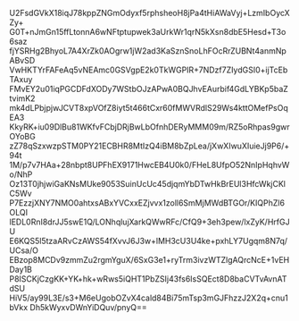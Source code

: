 U2FsdGVkX18iqJ78kppZNGmOdyxf5rphsheoH8jPa4tHiAWaVyj+LzmIbOycXZy+
G0T+nJmGn15ffLtonnA6wNFtptupwek3aUrkWr1qrN5kXsn8dbE5Hesd+T3o6saz
fjYSRHg2BhyoL7A4XrZk0AOgrw1jW2ad3KaSznSnoLhFOcRrZUBNt4anmNpABvSD
VwHKTYrFAFeAq5vNEAmc0GSVgpE2k0TkWGPIR+7NDzf7ZIydGSI0+ijTcEbTAxuy
FMvEY2u01iqPGCDFdXODy7WStbOJzAPwA0BQJhvEAurbif4GdLYBKp5baZtvimK2
mk4dLPbjpjwJCVT8xpVOfZ8iyt5t466tCxr60fMWVRdlS29Ws4kttOMefPsOqEA3
KkyRK+iu09DlBu81WKfvFCbjDRjBwLbOfnhDERyMMM09m/RZ5oRhpas9gwrOYoBG
zZ78qSzxwzpSTM0PY21ECBHR8MtIzQ4iBM8bZpLea/jXwXIwuXIuieJj9P6/+94t
1M/p7v7HAa+28nbpt8UPFhEX9171HwcEB4U0k0/FHeL8UfpO52NnIpHqhvWo/NhP
Oz13T0jhjwiGaKNsMUke9053SuinUcUc45djqmYbDTwHkBrEUl3HfcWkjCKlC5Wv
P7EzzjXNY7NMO0ahtxsABxYVCxxEZjvvx1zoll6SmMjMWdBTGOr/KIQPhZl6OLQI
lEDL0RnI8drJJ5swE1Q/LONhqlujXarkQWwRFc/CfQ9+3eh3pew/lxZyK/HrfGJU
E6KQS5l5tzaARvCzAWS54fXvvJ6J3w+lMH3cU3U4ke+pxhLY7Ugqm8N7q/UCsa/O
EBzop8MCDv9zmmZu2rgmYguX/6SxG3e1+ryTrm3ivzWTZlgAQrcNcE+1vEHDay1B
P8ISCKjCzgKK+YK+hk+wRws5iQHT1PbZSIj43fs6IsSQEct8D8baCVTvAvnATdSU
HiV5/ay99L3E/s3+M6eUgobOZvX4cald84Bi75mTsp3mGJFhzzJ2X2q+cnu1bVkx
Dh5kWyxvDWnYiDQuv/pnyQ==
